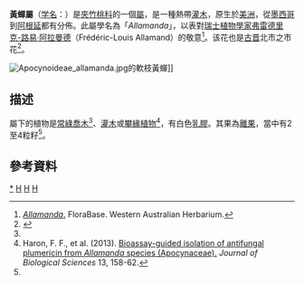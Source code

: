 {{Automatic taxobox
| image = Hoa Thang Giu.jpg
| image_caption = [[軟枝黃蟬|軟枝黃蟬]]（''Allamanda cathartica''）
| taxon = Allamanda 
| authority = [[L.|L.]], 1771
| synonyms = Allemanda
| subdivision_ranks = [[种|种]]
| subdivision =
*[[狭叶黄蝉|狭叶黄蝉]] ''A. angustifolia''
*[[紫蝉|紫蝉]] ''A. blanchetii''
*[[石灰黄蝉|石灰黄蝉]] ''A. calcicola''
* [[軟枝黃蟬|軟枝黃蟬]] ''A. cathartica''
*[[多氏黄蝉|多氏黄蝉]] ''A. doniana''
*[[轻黄蝉|轻黄蝉]] ''A. laevis''
*[[马氏黄蝉|马氏黄蝉]] ''A. martii''
*[[高贵黄蝉|高贵黄蝉]] ''A. nobilis''
*[[丛生黄蝉|丛生黄蝉]] ''A. oenotherifolia''
*[[多花黄蝉|多花黄蝉]] ''A. polyantha''
*[[柔毛黄蝉|柔毛黄蝉]] ''A. puberula''
* [[硬枝黄蝉|硬枝黄蝉]] ''A. schottii''	
*[[硬毛黄蝉|硬毛黄蝉]] ''A. setulosa''
*[[夹竹桃叶黄蝉|夹竹桃叶黄蝉]] ''A. thevetifolia''
*[[韦氏黄蝉|韦氏黄蝉]] ''A. weberbaueri''
}}

'''黃蟬屬'''（[[学名|学名]]：''{{lang|la|Allamanda}}''）是[[夾竹桃科|夾竹桃科]]的一個[[屬_(生物)|屬]]，是一種熱帶[[灌木|灌木]]，原生於[[美洲|美洲]]，從[[墨西哥|墨西哥]]到[[阿根延|阿根延]]都有分佈。此屬學名為「''Allamanda''」，以表對[[瑞士|瑞士]][[植物學家|植物學家]][[弗雷德里克-路易·阿拉曼德|弗雷德里克-路易·阿拉曼德]]（Frédéric-Louis Allamand）的敬意<ref name=wa>[https://florabase.dpaw.wa.gov.au/browse/profile/21926 ''Allamanda''.] {{Wayback|url=https://florabase.dpaw.wa.gov.au/browse/profile/21926 |date=20170928005719 }} FloraBase. Western Australian Herbarium.</ref>。该花也是[[古晋|古晋]]北市之市花<ref>{{Cite web |url=http://www.dbku.sarawak.gov.my/page-0-288-325-tid.html |title=存档副本 |access-date=2017-11-16 |archive-url=https://web.archive.org/web/20171117001535/http://www.dbku.sarawak.gov.my/page-0-288-325-tid.html |archive-date=2017-11-17 |dead-url=yes }}</ref>。

[[File:Apocynoideae_allamanda.jpg|thumb]]的軟枝黃蟬]]

==描述==
屬下的植物是[[常綠|常綠]][[喬木|喬木]]<ref name=wa/>、[[灌木|灌木]]或[[攀緣植物|攀緣植物]]<ref name=haron>Haron, F. F., et al. (2013). [http://scialert.net/fulltext/?doi=jbs.2013.158.162 Bioassay-guided isolation of antifungal plumericin from ''Allamanda'' species (Apocynaceae).] ''Journal of Biological Sciences'' 13, 158-62.</ref>，有白色[[乳膠|乳膠]]。其果為[[離果|離果]]，當中有2至4粒籽<ref name=wa/>。

==參考資料==
{{reflist}}
{{Taxonbar|from=Q1262196}}

[[Category:黃蟬屬|*]]
[[Category:_夾竹桃科|H]]
[[Category:_1771年描述的分类群|H]]
[[Category:_卡尔·林奈命名的生物分类|H]]